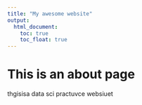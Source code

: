 ```yaml
---
title: "My awesome website"
output: 
  html_document:
    toc: true
    toc_float: true
---
```


# This is an about page 

thgisisa data sci practuvce websiuet



